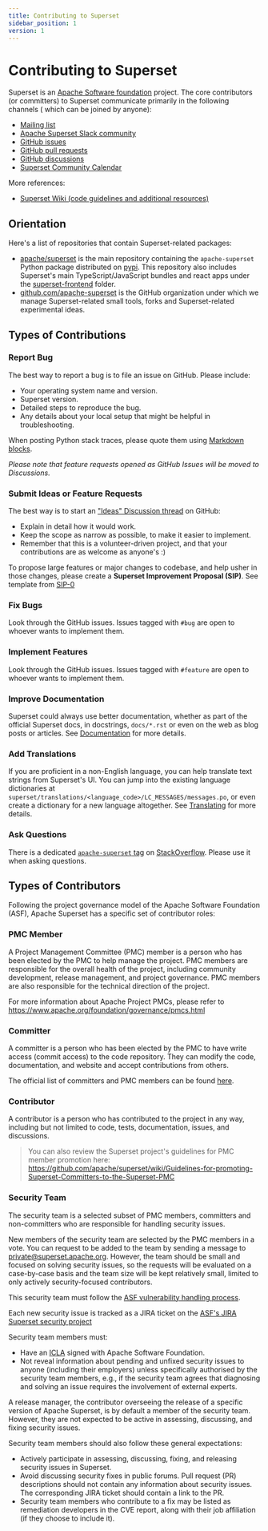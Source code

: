 ```yaml
---
title: Contributing to Superset
sidebar_position: 1
version: 1
---
```


# Contributing to Superset

Superset is an [Apache Software foundation](https://www.apache.org/theapacheway/index.html) project.
The core contributors (or committers) to Superset communicate primarily in the following channels (
which can be joined by anyone):

- [Mailing list](https://lists.apache.org/list.html?dev@superset.apache.org)
- [Apache Superset Slack community](http://bit.ly/join-superset-slack)
- [GitHub issues](https://github.com/apache/superset/issues)
- [GitHub pull requests](https://github.com/apache/superset/pulls)
- [GitHub discussions](https://github.com/apache/superset/discussions)
- [Superset Community Calendar](https://superset.apache.org/community)

More references:

- [Superset Wiki (code guidelines and additional resources)](https://github.com/apache/superset/wiki)

## Orientation

Here's a list of repositories that contain Superset-related packages:

- [apache/superset](https://github.com/apache/superset)
  is the main repository containing the `apache-superset` Python package
  distributed on
  [pypi](https://pypi.org/project/apache-superset/). This repository
  also includes Superset's main TypeScript/JavaScript bundles and react apps under
  the [superset-frontend](https://github.com/apache/superset/tree/master/superset-frontend)
  folder.
- [github.com/apache-superset](https://github.com/apache-superset) is the
  GitHub organization under which we manage Superset-related
  small tools, forks and Superset-related experimental ideas.

## Types of Contributions

### Report Bug

The best way to report a bug is to file an issue on GitHub. Please include:

- Your operating system name and version.
- Superset version.
- Detailed steps to reproduce the bug.
- Any details about your local setup that might be helpful in troubleshooting.

When posting Python stack traces, please quote them using
[Markdown blocks](https://help.github.com/articles/creating-and-highlighting-code-blocks/).

_Please note that feature requests opened as GitHub Issues will be moved to Discussions._

### Submit Ideas or Feature Requests

The best way is to start an ["Ideas" Discussion thread](https://github.com/apache/superset/discussions/categories/ideas) on GitHub:

- Explain in detail how it would work.
- Keep the scope as narrow as possible, to make it easier to implement.
- Remember that this is a volunteer-driven project, and that your contributions are as welcome as anyone's :)

To propose large features or major changes to codebase, and help usher in those changes, please create a **Superset Improvement Proposal (SIP)**. See template from [SIP-0](https://github.com/apache/superset/issues/5602)

### Fix Bugs

Look through the GitHub issues. Issues tagged with `#bug` are
open to whoever wants to implement them.

### Implement Features

Look through the GitHub issues. Issues tagged with
`#feature` are open to whoever wants to implement them.

### Improve Documentation

Superset could always use better documentation,
whether as part of the official Superset docs,
in docstrings, `docs/*.rst` or even on the web as blog posts or
articles. See [Documentation](/docs/contributing/howtos#contributing-to-documentation) for more details.

### Add Translations

If you are proficient in a non-English language, you can help translate
text strings from Superset's UI. You can jump into the existing
language dictionaries at
`superset/translations/<language_code>/LC_MESSAGES/messages.po`, or
even create a dictionary for a new language altogether.
See [Translating](howtos#contribute-translations) for more details.

### Ask Questions

There is a dedicated [`apache-superset` tag](https://stackoverflow.com/questions/tagged/apache-superset) on [StackOverflow](https://stackoverflow.com/). Please use it when asking questions.

## Types of Contributors

Following the project governance model of the Apache Software Foundation (ASF), Apache Superset has a specific set of contributor roles:

### PMC Member

A Project Management Committee (PMC) member is a person who has been elected by the PMC to help manage the project. PMC members are responsible for the overall health of the project, including community development, release management, and project governance. PMC members are also responsible for the technical direction of the project.

For more information about Apache Project PMCs, please refer to https://www.apache.org/foundation/governance/pmcs.html

### Committer

A committer is a person who has been elected by the PMC to have write access (commit access) to the code repository. They can modify the code, documentation, and website and accept contributions from others.

The official list of committers and PMC members can be found [here](https://projects.apache.org/committee.html?superset).

### Contributor

A contributor is a person who has contributed to the project in any way, including but not limited to code, tests, documentation, issues, and discussions.

> You can also review the Superset project's guidelines for PMC member promotion here: https://github.com/apache/superset/wiki/Guidelines-for-promoting-Superset-Committers-to-the-Superset-PMC

### Security Team

The security team is a selected subset of PMC members, committers and non-committers who are responsible for handling security issues.

New members of the security team are selected by the PMC members in a vote. You can request to be added to the team by sending a message to private@superset.apache.org. However, the team should be small and focused on solving security issues, so the requests will be evaluated on a case-by-case basis and the team size will be kept relatively small, limited to only actively security-focused contributors.

This security team must follow the [ASF vulnerability handling process](https://apache.org/security/committers.html#asf-project-security-for-committers).

Each new security issue is tracked as a JIRA ticket on the [ASF's JIRA Superset security project](https://issues.apache.org/jira/secure/RapidBoard.jspa?rapidView=588&projectKey=SUPERSETSEC)

Security team members must:

- Have an [ICLA](https://www.apache.org/licenses/contributor-agreements.html) signed with Apache Software Foundation.
- Not reveal information about pending and unfixed security issues to anyone (including their employers) unless specifically authorised by the security team members, e.g., if the security team agrees that diagnosing and solving an issue requires the involvement of external experts.

A release manager, the contributor overseeing the release of a specific version of Apache Superset, is by default a member of the security team.  However, they are not expected to be active in assessing, discussing, and fixing security issues.

Security team members should also follow these general expectations:

- Actively participate in assessing, discussing, fixing, and releasing security issues in Superset.
- Avoid discussing security fixes in public forums. Pull request (PR) descriptions should not contain any information about security issues. The corresponding JIRA ticket should contain a link to the PR.
- Security team members who contribute to a fix may be listed as remediation developers in the CVE report, along with their job affiliation (if they choose to include it).

